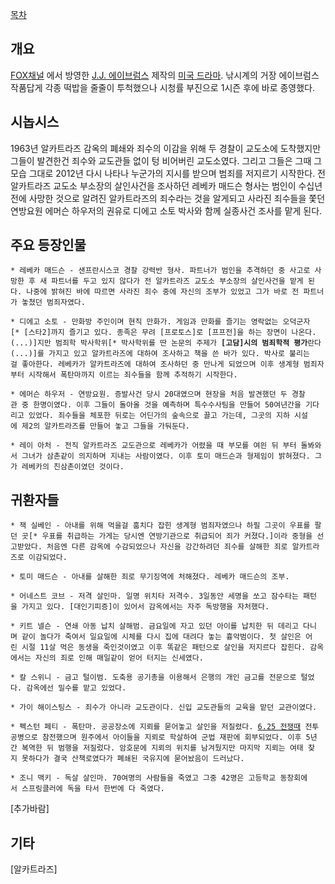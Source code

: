 [[목차]]
== 개요 ==
[[FOX]]채널 에서 방영한 [[J.J. 에이브럼스]] 제작의 [[미국 드라마]]. 낚시계의 거장 에이브럼스 작품답게 각종 떡밥을 줄줄이 투척했으나 시청률 부진으로 1시즌 후에 바로 종영했다.

== 시놉시스 ==
1963년 알카트라즈 감옥의 폐쇄와 죄수의 이감을 위해 두 경찰이 교도소에 도착했지만 그들이 발견한건 죄수와 교도관들 없이 텅 비어버린 교도소였다. 그리고 그들은 그때 그 모습 그대로 2012년 다시 나타나 누군가의 지시를 받으며 범죄를 저지르기 시작한다. 전 알카트라즈 교도소 부소장의 살인사건을 조사하던 레베카 매드슨 형사는 범인이 수십년 전에 사망한 것으로 알려진 알카트라즈의 죄수라는 것을 알게되고 사라진 죄수들을 쫓던 연방요원 에머슨 하우저의 권유로 디에고 소토 박사와 함께 실종사건 조사를 맡게 된다. 


== 주요 등장인물 ==
 * 레베카 매드슨 - 샌프란시스코 경찰 강력반 형사. 파트너가 범인을 추격하던 중 사고로 사망한 후 새 파트너를 두고 있지 않다가 전 알카트라즈 교도소 부소장의 살인사건을 맡게 된다. 나중에 밝혀진 바에 따르면 사라진 죄수 중에 자신의 조부가 있었고 그가 바로 전 파트너가 놓쳤던 범죄자였다.

 * 디에고 소토 - 만화방 주인이며 현직 만화가. 게임과 만화를 즐기는 영락없는 오덕군자[* [스타2]까지 즐기고 있다. 종족은 무려 [프로토스]로 [프프전]을 하는 장면이 나온다.(...)]지만 범죄학 박사학위[* 박사학위를 딴 논문의 주제가 '''[고담]시의 범죄학적 평가'''란다(...)]를 가지고 있고 알카트라즈에 대하여 조사하고 책을 쓴 바가 있다. 박사로 불리는걸 좋아한다. 레베카가 알카트라즈에 대하여 조사하던 중 만나게 되었으며 이후 생계형 범죄자부터 시작해서 폭탄마까지 이르는 죄수들을 함께 추적하기 시작한다.

 * 에머슨 하우저 - 연방요원. 증발사건 당시 20대였으며 현장을 처음 발견했던 두 경찰관 중 한명이였다. 이후 그들이 돌아올 것을 예측하며 특수수사팀을 만들어 50여년간을 기다리고 있었다. 죄수들을 체포한 뒤로는 어딘가의 숲속으로 끌고 가는데, 그곳의 지하 시설에 제2의 알카트라즈를 만들어 놓고 그들을 가둬둔다.

 * 레이 아처 - 전직 알카트라즈 교도관으로 레베카가 어렸을 때 부모를 여읜 뒤 부터 돌봐와서 그녀가 삼촌같이 의지하며 지내는 사람이였다. 이후 토미 매드슨과 형제임이 밝혀졌다. 그가 레베카의 친삼촌이였던 것이다.



== 귀환자들 ==

 * 잭 실베인 - 아내를 위해 먹을걸 훔치다 잡힌 생계형 범죄자였으나 하필 그곳이 우표를 팔던 곳[* 우표를 취급하는 가게는 당시엔 연방기관으로 취급되어 죄가 커졌다.]이라 중형을 선고받았다. 처음엔 다른 감옥에 수감되었으나 자신을 강간하려던 죄수를 살해한 죄로 알카트라즈로 이감되었다.

 * 토미 매드슨 - 아내를 살해한 죄로 무기징역에 처해졌다. 레베카 매드슨의 조부. 

 * 어네스트 코브 - 저격 살인마. 일명 위치타 저격수. 3일동안 세명을 쏘고 잠수타는 패턴을 가지고 있다. [대인기피증]이 있어서 감옥에서는 자주 독방행을 자처했다.

 * 키트 넬슨 - 연쇄 아동 납치 살해범. 금요일에 자고 있던 아이를 납치한 뒤 데리고 다니며 같이 놀다가 죽여서 일요일에 시체를 다시 집에 대려다 놓는 흉악범이다. 첫 살인은 어린 시절 11살 먹은 동생을 죽인것이였고 이후 똑같은 패턴으로 살인을 저지르다 잡힌다. 감옥에서는 자신의 죄로 인해 매일같이 얻어 터지는 신세였다.

 * 칼 스위니 - 금고 털이범. 도축용 공기총을 이용해서 은행의 개인 금고를 전문으로 털었다. 감옥에선 밀수를 맡고 있었다.

 * 가이 해이스팅스 - 죄수가 아니라 교도관이다. 신입 교도관들의 교육을 맡던 교관이였다.

 * 펙스턴 페티 - 폭탄마. 공공장소에 지뢰를 묻어놓고 살인을 저질렸다. [[6.25 전쟁]]때 전투공병으로 참전했으며 원주에서 아이들을 지뢰로 학살하여 군법 재판에 회부되었다. 이후 5년간 복역한 뒤 범행을 저질렀다. 암호문에 지뢰의 위치를 남겨뒀지만 마지막 지뢰는 여태 찾지 못하다가 결국 산책로였다가 폐쇄된 국유지에 묻어놨음이 드러났다.

 * 조니 맥키 - 독살 살인마. 70여명의 사람들을 죽였고 그중 42명은 고등학교 동창회에서 스프링클러에 독을 타서 한번에 다 죽였다.
[추가바람]
== 기타 ==
[알카트라즈]
